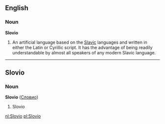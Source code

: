 ==English==
{{wikipedia}}
===Noun===
'''Slovio'''

#An artificial language based on the [[Slavic]] languages and written in either the Latin or Cyrillic script. It has the advantage of being readily understandable by almost all speakers of any modern Slavic language.


----
==Slovio==
===Noun===
'''Slovio''' ([[Словио]])

# Slovio

[[nl:Slovio]]
[[pl:Slovio]]